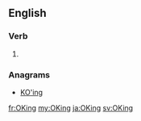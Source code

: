 ==English==

===Verb===
{{head|en|present participle}}

# {{present participle of|OK|lang=en}}

===Anagrams===
* [[KO'ing#English|KO'ing]]

[[fr:OKing]]
[[my:OKing]]
[[ja:OKing]]
[[sv:OKing]]
